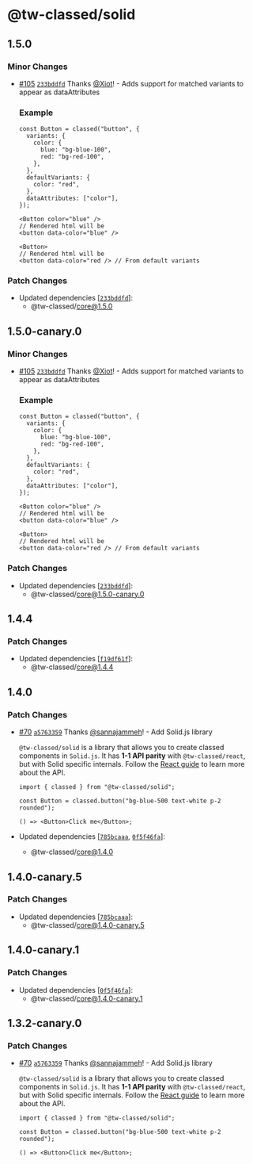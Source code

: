 # @tw-classed/solid

## 1.5.0

### Minor Changes

- [#105](https://github.com/sannajammeh/tw-classed/pull/105) [`233bddfd`](https://github.com/sannajammeh/tw-classed/commit/233bddfd28bed25a40c38a52bb75164dae7bfb36) Thanks [@Xiot](https://github.com/Xiot)! - Adds support for matched variants to appear as dataAttributes

  ### Example

  ```tsx
  const Button = classed("button", {
    variants: {
      color: {
        blue: "bg-blue-100",
        red: "bg-red-100",
      },
    },
    defaultVariants: {
      color: "red",
    },
    dataAttributes: ["color"],
  });

  <Button color="blue" />
  // Rendered html will be
  <button data-color="blue" />

  <Button>
  // Rendered html will be
  <button data-color="red /> // From default variants
  ```

### Patch Changes

- Updated dependencies [[`233bddfd`](https://github.com/sannajammeh/tw-classed/commit/233bddfd28bed25a40c38a52bb75164dae7bfb36)]:
  - @tw-classed/core@1.5.0

## 1.5.0-canary.0

### Minor Changes

- [#105](https://github.com/sannajammeh/tw-classed/pull/105) [`233bddfd`](https://github.com/sannajammeh/tw-classed/commit/233bddfd28bed25a40c38a52bb75164dae7bfb36) Thanks [@Xiot](https://github.com/Xiot)! - Adds support for matched variants to appear as dataAttributes

  ### Example

  ```tsx
  const Button = classed("button", {
    variants: {
      color: {
        blue: "bg-blue-100",
        red: "bg-red-100",
      },
    },
    defaultVariants: {
      color: "red",
    },
    dataAttributes: ["color"],
  });

  <Button color="blue" />
  // Rendered html will be
  <button data-color="blue" />

  <Button>
  // Rendered html will be
  <button data-color="red /> // From default variants
  ```

### Patch Changes

- Updated dependencies [[`233bddfd`](https://github.com/sannajammeh/tw-classed/commit/233bddfd28bed25a40c38a52bb75164dae7bfb36)]:
  - @tw-classed/core@1.5.0-canary.0

## 1.4.4

### Patch Changes

- Updated dependencies [[`f19df61f`](https://github.com/sannajammeh/tw-classed/commit/f19df61fe812481e97f40b09cd9713380a39470a)]:
  - @tw-classed/core@1.4.4

## 1.4.0

### Patch Changes

- [#70](https://github.com/sannajammeh/tw-classed/pull/70) [`a5763359`](https://github.com/sannajammeh/tw-classed/commit/a576335954e8269ef3a03fdd06790eeb9b777e71) Thanks [@sannajammeh](https://github.com/sannajammeh)! - Add Solid.js library

  `@tw-classed/solid` is a library that allows you to create classed components in `Solid.js`. It has **1-1 API parity** with `@tw-classed/react`, but with Solid specific internals. Follow the [React guide](/docs) to learn more about the API.

  ```tsx
  import { classed } from "@tw-classed/solid";

  const Button = classed.button("bg-blue-500 text-white p-2 rounded");

  () => <Button>Click me</Button>;
  ```

- Updated dependencies [[`785bcaaa`](https://github.com/sannajammeh/tw-classed/commit/785bcaaada76f9b19edce4b1724d7850dcb4fbd6), [`0f5f46fa`](https://github.com/sannajammeh/tw-classed/commit/0f5f46fa6ce9f5eb78115c5a04fd9bc06f64c847)]:
  - @tw-classed/core@1.4.0

## 1.4.0-canary.5

### Patch Changes

- Updated dependencies [[`785bcaaa`](https://github.com/sannajammeh/tw-classed/commit/785bcaaada76f9b19edce4b1724d7850dcb4fbd6)]:
  - @tw-classed/core@1.4.0-canary.5

## 1.4.0-canary.1

### Patch Changes

- Updated dependencies [[`0f5f46fa`](https://github.com/sannajammeh/tw-classed/commit/0f5f46fa6ce9f5eb78115c5a04fd9bc06f64c847)]:
  - @tw-classed/core@1.4.0-canary.1

## 1.3.2-canary.0

### Patch Changes

- [#70](https://github.com/sannajammeh/tw-classed/pull/70) [`a5763359`](https://github.com/sannajammeh/tw-classed/commit/a576335954e8269ef3a03fdd06790eeb9b777e71) Thanks [@sannajammeh](https://github.com/sannajammeh)! - Add Solid.js library

  `@tw-classed/solid` is a library that allows you to create classed components in `Solid.js`. It has **1-1 API parity** with `@tw-classed/react`, but with Solid specific internals. Follow the [React guide](/docs) to learn more about the API.

  ```tsx
  import { classed } from "@tw-classed/solid";

  const Button = classed.button("bg-blue-500 text-white p-2 rounded");

  () => <Button>Click me</Button>;
  ```
